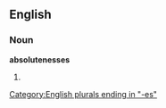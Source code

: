==English==

===Noun===
'''absolutenesses'''

# {{plural of|[[absoluteness]]}}

[[Category:English plurals ending in "-es"]]